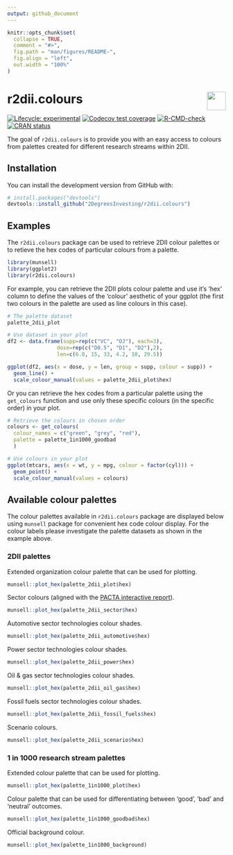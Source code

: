 ```yaml
---
output: github_document
---
```


<!-- README.md is generated from README.Rmd. Please edit that file -->

```r
knitr::opts_chunk$set(
  collapse = TRUE,
  comment = "#>",
  fig.path = "man/figures/README-",
  fig.align = "left",
  out.width = "100%"
)
```

# r2dii.colours <a href='https://github.com/2DegreesInvesting/r2dii.colours'><img src='https://imgur.com/A5ASZPE.png' align ='right' style = 'height:43px;' /></a>

<!-- badges: start -->
[![Lifecycle:
experimental](https://img.shields.io/badge/lifecycle-experimental-orange.svg)](https://lifecycle.r-lib.org/articles/stages.html)
[![Codecov test coverage](https://codecov.io/gh/2DegreesInvesting/r2dii.colours/branch/master/graph/badge.svg)](https://app.codecov.io/gh/2DegreesInvesting/r2dii.colours?branch=master)
[![R-CMD-check](https://github.com/2DegreesInvesting/r2dii.colours/workflows/R-CMD-check/badge.svg)](https://github.com/2DegreesInvesting/r2dii.colours/actions)
[![CRAN status](https://www.r-pkg.org/badges/version/r2dii.colours)](https://CRAN.R-project.org/package=r2dii.colours)
<!-- badges: end -->

The goal of `r2dii.colours` is to provide you with an easy access to colours from 
palettes created for different research streams within 2DII.

## Installation

You can install the development version from GitHub with:

```r
# install.packages("devtools")
devtools::install_github("2DegreesInvesting/r2dii.colours")
```

## Examples

The `r2dii.colours` package can be used to retrieve 2DII colour palettes or to 
retieve the hex codes of particular colours from a palette.

```r
library(munsell)
library(ggplot2)
library(r2dii.colours)
```

For example, you can retrieve the 2DII plots colour palette and use it's 'hex' 
column to define the values of the 'colour' aesthetic of your ggplot (the first 
two colours in the palette are used as line colours in this case). 

```r
# The palette dataset
palette_2dii_plot

# Use dataset in your plot
df2 <- data.frame(supp=rep(c("VC", "OJ"), each=3),
                dose=rep(c("D0.5", "D1", "D2"),2),
                len=c(6.8, 15, 33, 4.2, 10, 29.5))

ggplot(df2, aes(x = dose, y = len, group = supp, colour = supp)) + 
  geom_line() +
  scale_colour_manual(values = palette_2dii_plot$hex)
```

Or you can retrieve the hex codes from a particular palette using the 
`get_colours` function and use only these specific colours (in the specific 
order) in your plot.

```r
# Retrieve the colours in chosen order
colours <- get_colours(
  colour_names = c("green", "grey", "red"), 
  palette = palette_1in1000_goodbad
  )

# Use colours in your plot
ggplot(mtcars, aes(x = wt, y = mpg, colour = factor(cyl))) + 
  geom_point() +
  scale_colour_manual(values = colours)
```

## Available colour palettes

The colour palettes available in `r2dii.colours` package are displayed below 
using `munsell` package for convenient hex code colour display. For the colour 
labels please investigate the palette datasets as shown in the example above.

### 2DII palettes

Extended organization colour palette that can be used for plotting.

```r
munsell::plot_hex(palette_2dii_plot$hex)
```

Sector colours (aligned with the [PACTA interactive report](https://2degreesinvesting.github.io/SampleReports/SampleGeneralReport/index.html)).

```r
munsell::plot_hex(palette_2dii_sector$hex)
```

Automotive sector technologies colour shades. 

```r
munsell::plot_hex(palette_2dii_automotive$hex)
```

Power sector technologies colour shades. 

```r
munsell::plot_hex(palette_2dii_power$hex)
```

Oil & gas sector technologies colour shades. 

```r
munsell::plot_hex(palette_2dii_oil_gas$hex)
```

Fossil fuels sector technologies colour shades. 

```r
munsell::plot_hex(palette_2dii_fossil_fuels$hex)
```

Scenario colours.

```r
munsell::plot_hex(palette_2dii_scenario$hex)
```

### 1 in 1000 research stream palettes

Extended colour palette that can be used for plotting.

```r
munsell::plot_hex(palette_1in1000_plot$hex)
```

Colour palette that can be used for differentiating between 'good', 'bad' and 
'neutral' outcomes. 

```r
munsell::plot_hex(palette_1in1000_goodbad$hex)
```

Official background colour. 

```r
munsell::plot_hex(palette_1in1000_background)
```

